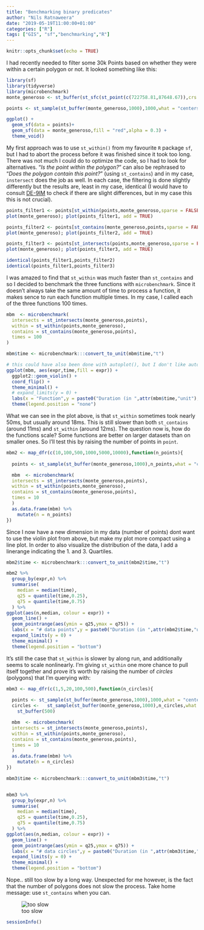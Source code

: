 ```yaml
---
title: "Benchmarking binary predicates"
author: "Nils Ratnaweera"
date: "2019-05-19T11:00:00+01:00"
categories: ["R"]
tags: ["GIS", "sf","benchmarking","R"]
---
```


```r
knitr::opts_chunk$set(echo = TRUE)
```


I had recently needed to filter some 30k Points based on whether they were within a certain polygon or not. It looked something like this:
```r

library(sf)
library(tidyverse)
library(microbenchmark)
monte_generoso <- st_buffer(st_sfc(st_point(c(722758.81,87648.67)),crs = 21781),1000)

points <- st_sample(st_buffer(monte_generoso,1000),1000,what = "centers")

ggplot() + 
  geom_sf(data = points)+
  geom_sf(data = monte_generoso,fill = "red",alpha = 0.3) + 
  theme_void()


```

My first approach was to use `st_within()` from my favourite `R` package `sf`, but I had to abort the process before it was finished since it took too long. There was not much I could do to optimize the code, so I had to look for alternatives. "_Is the point *within* the polygon?_" can also be rephrased to "_Does the polygon *contain* this point?_" (using `st_contains`) and in my case, `instersect` does the job as well. In each case, the filtering is done slightly differently but the results are, least in my case, identical (I would have to consult [DE-9IM](https://en.wikipedia.org/wiki/DE-9IM) to check if there are slight differences, but in my case this this is not crucial). 


```r
points_filter1 <- points[st_within(points,monte_generoso,sparse = FALSE)[,1]]
plot(monte_generoso); plot(points_filter1, add = TRUE)

points_filter2 <- points[st_contains(monte_generoso,points,sparse = FALSE)[1,]]
plot(monte_generoso); plot(points_filter2, add = TRUE)

points_filter3 <- points[st_intersects(points,monte_generoso,sparse = FALSE)[,1]]
plot(monte_generoso); plot(points_filter3, add = TRUE)

identical(points_filter1,points_filter2)
identical(points_filter1,points_filter3)
```

I was amazed to find that `st_within` was much faster than `st_contains` and so I decided to benchmark the three functions with `microbenchmark`. Since it doesn't always take the same amount of time to process a function, it makes sence to run each function multiple times. In my case, I called each of the three functions 100 times.


```r
mbm  <- microbenchmark(
  intersects = st_intersects(monte_generoso,points),
  within = st_within(points,monte_generoso),
  contains = st_contains(monte_generoso,points),
  times = 100
)

mbm$time <- microbenchmark:::convert_to_unit(mbm$time,"t")

# this could have also been done with autoplot(), but I don't like automated plottnig functions.
ggplot(mbm, aes(expr,time,fill = expr)) +
  ggplot2::geom_violin() +
  coord_flip() +
  theme_minimal() +
  # expand_limits(y = 0) +
  labs(x = "Function",y = paste0("Duration (in ",attr(mbm$time,"unit"),")")) +
  theme(legend.position = "none")


```

What we can see in the plot above, is that `st_within` sometimes took nearly 50ms, but usually around 18ms. This is still slower than both `st_contains` (around 11ms) and `st_within` (around 12ms). The question now is, how do the functions scale? Some functions are better on larger datasets than on smaller ones. So I'll test this by raising the number of points in `point`.


```r
mbm2 <- map_dfr(c(10,100,500,1000,5000,10000),function(n_points){
  
  points <- st_sample(st_buffer(monte_generoso,1000),n_points,what = "centers")

  mbm  <- microbenchmark(
  intersects = st_intersects(monte_generoso,points),
  within = st_within(points,monte_generoso),
  contains = st_contains(monte_generoso,points),
  times = 10
  )
  as.data.frame(mbm) %>%
    mutate(n = n_points)
})
```

Since I now have a new dimension in my data (number of points) dont want to use the violin plot from above, but make my plot more compact using a line plot. In order to also visualize the distribution of the data, I add a linerange indicating the 1. and 3. Quartiles.

```r
mbm2$time <- microbenchmark:::convert_to_unit(mbm2$time,"t")

mbm2 %>%
  group_by(expr,n) %>%
  summarise(
    median = median(time),
    q25 = quantile(time,0.25),
    q75 = quantile(time,0.75)
  ) %>%
ggplot(aes(n,median, colour = expr)) +
  geom_line() +
  geom_pointrange(aes(ymin = q25,ymax = q75)) +
  labs(x = "# data points",y = paste0("Duration (in ",attr(mbm2$time,"unit"),")"), colour = "Binary Predicate Operation") +
  expand_limits(y = 0) +
  theme_minimal() +
  theme(legend.position = "bottom") 

```

It's still the case that `st_within` is slower by  along run, and additionally seems to scale nonlinearly. I'm giving `st_within` one more chance to pull itself together and prove it's worth by raising the number of _circles_ (polygons) that I'm querying with:

```r


mbm3 <- map_dfr(c(1,5,20,100,500),function(n_circles){
  
  points <- st_sample(st_buffer(monte_generoso,1000),1000,what = "centers")
  circles <-   st_sample(st_buffer(monte_generoso,1000),n_circles,what = "centers") %>%
    st_buffer(500)

  mbm  <- microbenchmark(
  intersects = st_intersects(monte_generoso,points),
  within = st_within(points,monte_generoso),
  contains = st_contains(monte_generoso,points),
  times = 10
  )
  as.data.frame(mbm) %>%
    mutate(n = n_circles)
})

mbm3$time <- microbenchmark:::convert_to_unit(mbm3$time,"t")


mbm3 %>%
  group_by(expr,n) %>%
  summarise(
    median = median(time),
    q25 = quantile(time,0.25),
    q75 = quantile(time,0.75)
  ) %>%
ggplot(aes(n,median, colour = expr)) +
  geom_line() +
  geom_pointrange(aes(ymin = q25,ymax = q75)) +
  labs(x = "# data circles",y = paste0("Duration (in ",attr(mbm3$time,"unit"),")"), colour = "Binary Predicate Operation") +
  expand_limits(y = 0) +
  theme_minimal() +
  theme(legend.position = "bottom") 

```

Nope.. still too slow by a long way. Unexpected for me however, is the fact that the number of polygons does not slow the process. Take home message: use `st_contains` when you can.

![too slow](too_slow.gif)



```r
sessionInfo()
```

